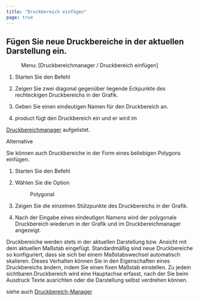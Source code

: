```yaml
---
title: "Druckbereich einfügen"
page: true
---
```

## F&#252;gen Sie neue Druckbereiche in der aktuellen Darstellung ein.
<GeoMapper> <Menu> Menu: [Druckbereichmanager / Druckbereich einfügen] </Menu> 

1. Starten Sie den Befehl


2. Zeigen Sie zwei diagonal gegen&#252;ber liegende Eckpunkte des rechteckigen Druckbereichs in der Grafik.


3. Geben Sie einen eindeutigen Namen f&#252;r den Druckbereich an.


4. <Placeholder>product</Placeholder> f&#252;gt den Druckbereich ein und er wird im 

[Druckbereichmanager](../benutzeroberflaeche/druckbereich-manager)
 aufgelistet.





Alternative


Sie k&#246;nnen auch Druckbereiche in der Form eines beliebigen Polygons einf&#252;gen.

1. Starten Sie den Befehl


2. W&#228;hlen Sie die Option <Menu>Polygonal</Menu> 
3. Zeigen Sie die einzelnen St&#252;tzpunkte des Druckbereichs in der Grafik.


4. Nach der Eingabe eines eindeutigen Namens wird der polygonale Druckbereich wiederum in der Grafik und im Druckbereichmanager angezeigt.





<Success>
Druckbereiche werden stets in der aktuellen Darstellung bzw. Ansicht mit dem aktuellen Ma&#223;stab eingef&#252;gt.
</Success>

<Success>
Standardm&#228;&#223;ig sind neue Druckbereiche so konfiguriert, dass sie sich bei einem Ma&#223;stabswechsel automatisch skalieren. Dieses Verhalten k&#246;nnen Sie in den Eigenschaften eines Druckbereichs &#228;ndern, indem Sie einen fixen Ma&#223;stab einstellen.
</Success>

<Success>
Zu jedem sichtbaren Druckbereich wird eine  <Bold> Hauptachse </Bold>  erfasst, nach der Sie beim Ausdruck Texte ausrichten oder die Darstellung selbst verdrehen k&#246;nnen.
</Success>


siehe auch [Druckbereich-Manager](../benutzeroberflaeche/druckbereich-manager)

</GeoMapper>
